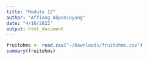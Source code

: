 ```yaml
---
title: "Module 12"
author: "Affiong Akpaninyang"
date: "4/10/2022"
output: html_document
---
```


```r
fruitohms <- read.csv("~/Downloads/fruitohms.csv")
summary(fruitohms)
```
